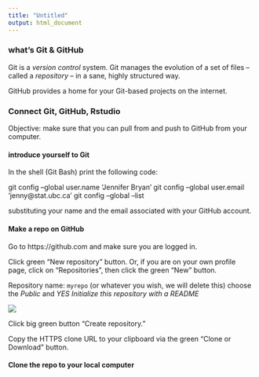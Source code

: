 ```yaml
---
title: "Untitled"
output: html_document
---
```


### what's Git & GitHub

Git is a *version control* system. Git manages the evolution of a set of files – called a *repository* – in a sane, highly structured way.

GitHub provides a home for your Git-based projects on the internet.

### Connect Git, GitHub, Rstudio

Objective: make sure that you can pull from and push to GitHub from your computer.

#### introduce yourself to Git

In the shell (Git Bash) print the following code:

git config --global user.name 'Jennifer Bryan'
git config --global user.email 'jenny@stat.ubc.ca'
git config --global --list

substituting your name and the email associated with your GitHub account.

#### Make a repo on GitHub

Go to https://github.com and make sure you are logged in.

Click green “New repository” button. Or, if you are on your own profile page, click on “Repositories”, then click the green “New” button.

Repository name: `myrepo` (or whatever you wish, we will delete this)
choose the *Public* and *YES Initialize this repository with a README*

![](pic/create_a_new_repo.PNG)

Click big green button “Create repository.”

Copy the HTTPS clone URL to your clipboard via the green “Clone or Download” button.

#### Clone the repo to your local computer